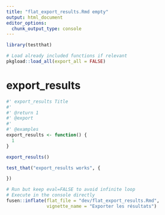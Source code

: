 ```yaml
---
title: "flat_export_results.Rmd empty"
output: html_document
editor_options: 
  chunk_output_type: console
---
```


```r
library(testthat)
```

```r
# Load already included functions if relevant
pkgload::load_all(export_all = FALSE)
```

# export_results

```r
#' export_results Title
#'
#' @return 1
#' @export
#'
#' @examples
export_results <- function() {
  1
}
```

```r
export_results()
```

```r
test_that("export_results works", {

})
```


```r
# Run but keep eval=FALSE to avoid infinite loop
# Execute in the console directly
fusen::inflate(flat_file = "dev/flat_export_results.Rmd",
               vignette_name = "Exporter les résultats")
```

